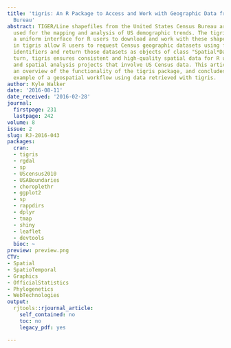 ```yaml
---
title: 'tigris: An R Package to Access and Work with Geographic Data from the US Census
  Bureau'
abstract: TIGER/Line shapefiles from the United States Census Bureau are commonly
  used for the mapping and analysis of US demographic trends. The tigris package provides
  a uniform interface for R users to download and work with these shapefiles. Functions
  in tigris allow R users to request Census geographic datasets using familiar geographic
  identifiers and return those datasets as objects of class "Spatial*DataFrame". In
  turn, tigris ensures consistent and high-quality spatial data for R users’ cartographic
  and spatial analysis projects that involve US Census data. This article provides
  an overview of the functionality of the tigris package, and concludes with an applied
  example of a geospatial workflow using data retrieved with tigris.
author: Kyle Walker
date: '2016-08-11'
date_received: '2016-02-28'
journal:
  firstpage: 231
  lastpage: 242
volume: 8
issue: 2
slug: RJ-2016-043
packages:
  cran:
  - tigris
  - rgdal
  - sp
  - UScensus2010
  - USABoundaries
  - choroplethr
  - ggplot2
  - sp
  - rappdirs
  - dplyr
  - tmap
  - shiny
  - leaflet
  - devtools
  bioc: ~
preview: preview.png
CTV:
- Spatial
- SpatioTemporal
- Graphics
- OfficialStatistics
- Phylogenetics
- WebTechnologies
output:
  rjtools::rjournal_article:
    self_contained: no
    toc: no
    legacy_pdf: yes

---
```

